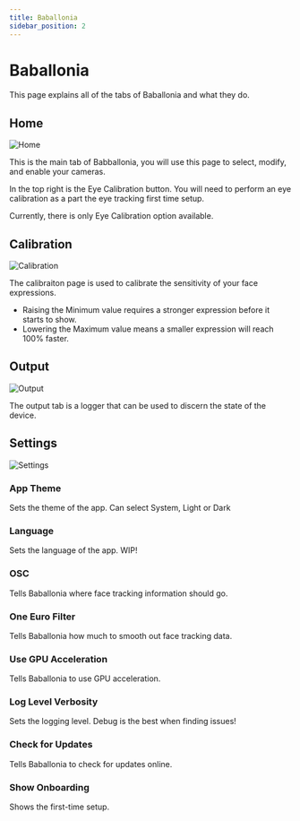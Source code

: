 ```yaml
---
title: Baballonia
sidebar_position: 2
---
```



# Baballonia

This page explains all of the tabs of Baballonia and what they do.

## Home

![Home](@site\static\img\avalonia\Home.png)

This is the main tab of Babballonia, you will use this page to select, modify, and enable your cameras. 

In the top right is the Eye Calibration button. You will need to perform an eye calibration as a part the eye tracking first time setup.

Currently, there is only Eye Calibration option available.

## Calibration

![Calibration](@site\static\img\avalonia\Calibration.png)

The calibraiton page is used to calibrate the sensitivity of your face expressions.
- Raising the Minimum value requires a stronger expression before it starts to show.
- Lowering the Maximum value means a smaller expression will reach 100% faster.





## Output

![Output](@site\static\img\avalonia\Output.png)

The output tab is a logger that can be used to discern the state of the device.

## Settings

![Settings](@site\static\img\avalonia\Settings.png)

### App Theme
Sets the theme of the app. Can select System, Light or Dark

### Language
Sets the language of the app. WIP!

### OSC
Tells Baballonia where face tracking information should go.

### One Euro Filter
Tells Baballonia how much to smooth out face tracking data.

### Use GPU Acceleration
Tells Baballonia to use GPU acceleration.

### Log Level Verbosity
Sets the logging level. Debug is the best when finding issues!

### Check for Updates
Tells Baballonia to check for updates online.

### Show Onboarding
Shows the first-time setup.
